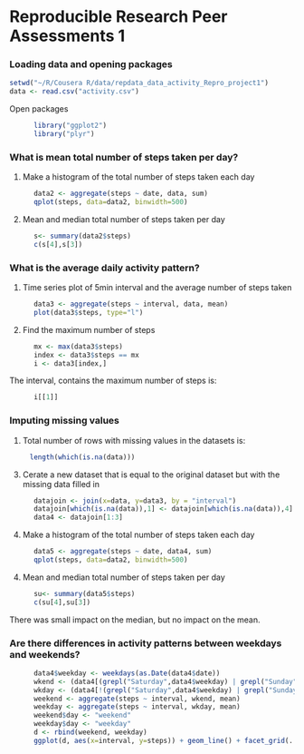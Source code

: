 
# Reproducible Research Peer Assessments 1




### Loading data and opening packages

```r
setwd("~/R/Cousera R/data/repdata_data_activity_Repro_project1")
data <- read.csv("activity.csv")
```

Open packages

```r
      library("ggplot2")
      library("plyr")
```

### What is mean total number of steps taken per day?

1. Make a histogram of the total number of steps taken each day
```r
      data2 <- aggregate(steps ~ date, data, sum)
      qplot(steps, data=data2, binwidth=500)
```

2. Mean and median total number of steps taken per day 
```r
      s<- summary(data2$steps)
      c(s[4],s[3])
```

### What is the average daily activity pattern?

1. Time series plot of 5min interval and the average number of steps taken 
```r
      data3 <- aggregate(steps ~ interval, data, mean)
      plot(data3$steps, type="l")
```

2. Find the maximum number of steps
```r
      mx <- max(data3$steps)
      index <- data3$steps == mx
      i <- data3[index,]
```
The interval, contains the maximum number of steps is:
```r
      i[[1]]
```

### Imputing missing values

1. Total number of rows with missing values in the datasets is:
```r
     length(which(is.na(data)))
```

3. Cerate a new dataset that is equal to the original dataset but with the missing data filled in
```r
      datajoin <- join(x=data, y=data3, by = "interval")
      datajoin[which(is.na(data)),1] <- datajoin[which(is.na(data)),4]
      data4 <- datajoin[1:3]
```

4. Make a histogram of the total number of steps taken each day
```r
      data5 <- aggregate(steps ~ date, data4, sum)
      qplot(steps, data=data2, binwidth=500)
```

4. Mean and median total number of steps taken per day 
```r
      su<- summary(data5$steps)
      c(su[4],su[3])
```
There was small impact on the median, but no impact on the mean.

### Are there differences in activity patterns between weekdays and weekends?

```r
      data4$weekday <- weekdays(as.Date(data4$date))
      wkend <- (data4[(grepl("Saturday",data4$weekday) | grepl("Sunday",data4$weekday)) == TRUE,])
      wkday <- (data4[!(grepl("Saturday",data4$weekday) | grepl("Sunday",data4$weekday)) == TRUE,])
      weekend <- aggregate(steps ~ interval, wkend, mean)
      weekday <- aggregate(steps ~ interval, wkday, mean)
      weekend$day <- "weekend"
      weekday$day <- "weekday"
      d <- rbind(weekend, weekday)
      ggplot(d, aes(x=interval, y=steps)) + geom_line() + facet_grid(. ~ day)
```


